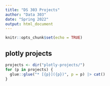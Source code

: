 ```yaml
---
title: "DS 303 Projects"
author: "Data 303"
date: "Spring 2022"
output: html_document
---
```


```r
knitr::opts_chunk$set(echo = TRUE)
```

## plotly projects

```r
projects <- dir("plotly-projects/")
for (p in projects) {
  glue::glue("* [{p}]({p})", p = p) |> cat()
}

```
